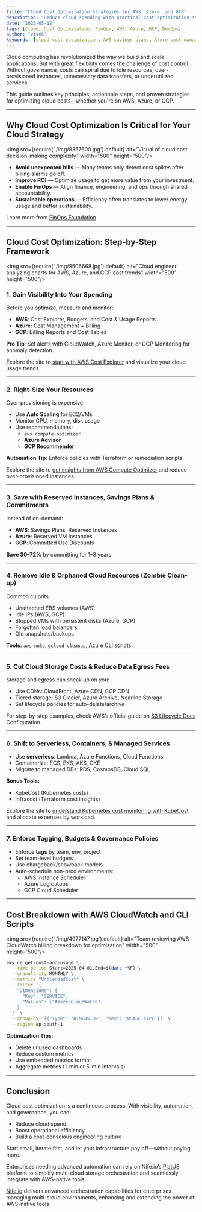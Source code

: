 ```yaml
---
title: "Cloud Cost Optimization Strategies for AWS, Azure, and GCP"
description: "Reduce cloud spending with practical cost optimization strategies for AWS, Azure, and GCP. Learn how to monitor, automate, and govern usage efficiently."
date: "2025-05-12"
tags: [Cloud, Cost Optimization, FinOps, AWS, Azure, GCP, DevOps]
author: "vivek"
keywords: [cloud cost optimization, AWS savings plans, Azure cost management, GCP billing reports, FinOps, cloud cost tools, reserved instances, cost governance]
---
```




Cloud computing has revolutionized the way we build and scale applications. But with great flexibility comes the challenge of cost control. Without governance, costs can spiral due to idle resources, over-provisioned instances, unnecessary data transfers, or underutilized services.

This guide outlines key principles, actionable steps, and proven strategies for optimizing cloud costs—whether you're on AWS, Azure, or GCP. 

---

##  Why Cloud Cost Optimization Is Critical for Your Cloud Strategy

<img src={require('./img/8357600.jpg').default} alt="Visual of cloud cost decision-making complexity" width="500" height="500"/>
<br/>

- **Avoid unexpected bills** — Many teams only detect cost spikes after billing alarms go off.
- **Improve ROI** — Optimize usage to get more value from your investment.
- **Enable FinOps** — Align finance, engineering, and ops through shared accountability.
- **Sustainable operations** — Efficiency often translates to lower energy usage and better sustainability.

Learn more from [ FinOps Foundation](https://www.finops.org/introduction/what-is-finops/)

---

##  Cloud Cost Optimization: Step-by-Step Framework

<img src={require('./img/8506668.jpg').default} alt="Cloud engineer analyzing charts for AWS, Azure, and GCP cost trends" width="500" height="500"/>
<br/>

### 1. Gain Visibility Into Your Spending

Before you optimize, measure and monitor:

- **AWS**: Cost Explorer, Budgets, and Cost & Usage Reports
- **Azure**: Cost Management + Billing
- **GCP**: Billing Reports and Cost Tables

**Pro Tip**: Set alerts with CloudWatch, Azure Monitor, or GCP Monitoring for anomaly detection.

Explore the site to [start with AWS Cost Explorer](https://aws.amazon.com/aws-cost-management/) and visualize your cloud usage trends.

---

### 2. Right-Size Your Resources

Over-provisioning is expensive:

- Use **Auto Scaling** for EC2/VMs
- Monitor CPU, memory, disk usage
- Use recommendations:
  - `aws compute-optimizer`
  - **Azure Advisor**
  - **GCP Recommender**

**Automation Tip**: Enforce policies with Terraform or remediation scripts.

Explore the site to [get insights from AWS Compute Optimizer](https://aws.amazon.com/compute-optimizer/) and reduce over-provisioned instances.

---

### 3.  Save with Reserved Instances, Savings Plans & Commitments
Instead of on-demand:

- **AWS**: Savings Plans, Reserved Instances
- **Azure**: Reserved VM Instances
- **GCP**: Committed Use Discounts

**Save 30–72%** by committing for 1–3 years.

---

### 4. Remove Idle & Orphaned Cloud Resources (Zombie Clean-up)

Common culprits:

- Unattached EBS volumes (AWS)
- Idle IPs (AWS, GCP)
- Stopped VMs with persistent disks (Azure, GCP)
- Forgotten load balancers
- Old snapshots/backups

**Tools:** `aws-nuke`, `gcloud cleanup`, Azure CLI scripts

---

### 5. Cut Cloud Storage Costs & Reduce Data Egress Fees

Storage and egress can sneak up on you:

- Use CDNs: CloudFront, Azure CDN, GCP CDN
- Tiered storage: S3 Glacier, Azure Archive, Nearline Storage
- Set lifecycle policies for auto-delete/archive

For step-by-step examples, check AWS’s official guide on  [S3 Lifecycle Docs](https://docs.aws.amazon.com/AmazonS3/latest/userguide/lifecycle-configuration-examples.html)  Configuration.


---

### 6. Shift to Serverless, Containers, & Managed Services

- Use **serverless**: Lambda, Azure Functions, Cloud Functions
- Containerize: ECS, EKS, AKS, GKE
- Migrate to managed DBs: RDS, CosmosDB, Cloud SQL

**Bonus Tools:**
- KubeCost (Kubernetes costs)
- Infracost (Terraform cost insights)

Explore the site to [understand Kubernetes cost monitoring with KubeCost](https://www.kubecost.com/) and allocate expenses by workload.

---

### 7. Enforce Tagging, Budgets & Governance Policies

- Enforce **tags** by team, env, project
- Set team-level budgets
- Use chargeback/showback models
- Auto-schedule non-prod environments:
  - AWS Instance Scheduler
  - Azure Logic Apps
  - GCP Cloud Scheduler

---

##  Cost Breakdown with AWS CloudWatch and CLI Scripts

<img src={require('./img/4977147.jpg').default} alt="Team reviewing AWS CloudWatch billing breakdown for optimization" width="500" height="500"/>
<br/>

```bash
aws ce get-cost-and-usage \
  --time-period Start=2025-04-01,End=$(date +%F) \
  --granularity MONTHLY \
  --metrics "UnblendedCost" \
  --filter '{
    "Dimensions": {
      "Key": "SERVICE",
      "Values": ["AmazonCloudWatch"]
    }
  }' \
  --group-by '[{"Type": "DIMENSION", "Key": "USAGE_TYPE"}]' \
  --region ap-south-1
```

 **Optimization Tips**:
- Delete unused dashboards
- Reduce custom metrics
- Use embedded metrics format
- Aggregate metrics (1-min or 5-min intervals)

---


##  Conclusion

Cloud cost optimization is a continuous process. With visibility, automation, and governance, you can:

- Reduce cloud spend
- Boost operational efficiency
- Build a cost-conscious engineering culture

Start small, iterate fast, and let your infrastructure pay off—without paying more.

Enterprises needing advanced automation can rely on Nife.io’s [PlatUS](https://nife.io/case-study?filter=Platus) platform to simplify multi-cloud storage orchestration and seamlessly integrate with AWS-native tools.

[Nife.io](https://nife.io/) delivers advanced orchestration capabilities for enterprises managing multi-cloud environments, enhancing and extending the power of AWS-native tools.